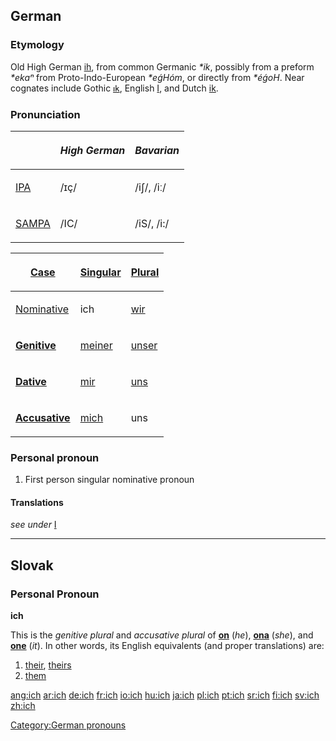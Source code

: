 ==German==
===Etymology===
Old High German [[ih]], from common Germanic ''*ik'', possibly from a preform ''*ekaⁿ'' from Proto-Indo-European ''*eǵHóm'', or directly from ''*éǵoH''.  Near cognates include Gothic [[𐌹𐌺]], English [[I]], and Dutch [[ik]].

===Pronunciation===
{| border=1 cellpadding=5
! !! ''High German'' !! ''Bavarian''
|-
| [[w:IPA|IPA]] ||  /ɪç/ || /iʃ/, /iː/
|-
| [[w:SAMPA|SAMPA]] || /IC/ || /iS/, /i:/
|}
{| style="float:right; margin-left:0.5em; margin-bottom:0.5em; border: 1px solid #AAAAAA; border-collapse:collapse;" cellpadding="3" rules="all"
! width="65" bgcolor="#F4F4F4" | [[case|Case]]
! bgcolor="#FFFFE0" | [[singular|Singular]]
! bgcolor="#FFFFE0" | [[plural|Plural]]
|- style="font-weight: bold;"
| bgcolor="#F4F4F4" | [[nominative|Nominative]]
| ich || [[wir]]
|-
| bgcolor="#F4F4F4" | '''[[genitive|Genitive]]'''
| [[meiner]] || [[unser]]
|-
| bgcolor="#F4F4F4" | '''[[dative|Dative]]'''
| [[mir]] || [[uns]]
|-
| bgcolor="#F4F4F4" | '''[[accusative|Accusative]]'''
| [[mich]] || uns
|}

===Personal pronoun===

#First person singular nominative pronoun

====Translations====
''see under'' [[I#Personal pronoun|I]]

[[Category:German pronouns]]

----
== Slovak ==
=== Personal Pronoun ===
'''ich'''

This is the ''genitive plural'' and ''accusative plural'' of '''[[on#Slovak|on]]''' (''he''), '''[[ona#Slovak|ona]]''' (''she''), and '''[[ono#Slovak|one]]''' (''it''). In other words, its English equivalents (and proper translations) are:
# [[their]], [[theirs]]
# [[them]]

[[ang:ich]]
[[ar:ich]]
[[de:ich]]
[[fr:ich]]
[[io:ich]]
[[hu:ich]]
[[ja:ich]]
[[pl:ich]]
[[pt:ich]]
[[sr:ich]]
[[fi:ich]]
[[sv:ich]]
[[zh:ich]]